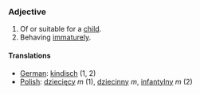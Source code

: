 ===Adjective===

# Of or suitable for a [[child]].
# Behaving [[immaturely]].

====Translations====

*[[German]]: [[kindisch]] (1, 2)
*[[Polish]]: [[dziecięcy]] ''m'' (1), [[dziecinny]] ''m'', [[infantylny]] ''m'' (2)